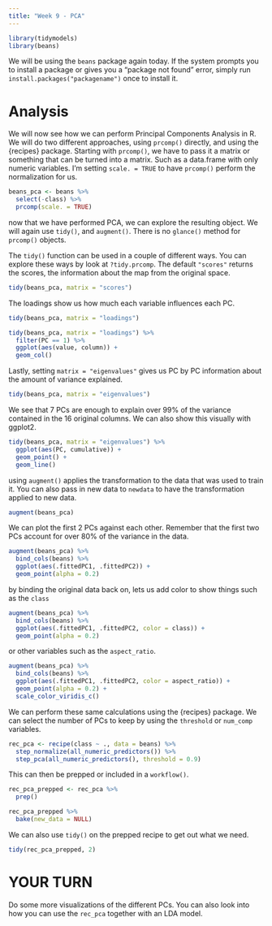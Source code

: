 ```yaml
---
title: "Week 9 - PCA"
---
```


```r
library(tidymodels)
library(beans)
```

We will be using the `beans` package again today. If the system prompts you to install a package or gives you a "package not found" error, simply run `install.packages("packagename")` once to install it.

# Analysis

We will now see how we can perform Principal Components Analysis in R. We will do two different approaches, using `prcomp()` directly, and using the {recipes} package. Starting with `prcomp()`, we have to pass it a matrix or something that can be turned into a matrix. Such as a data.frame with only numeric variables. I'm setting `scale. = TRUE` to have `prcomp()` perform the normalization for us.

```r
beans_pca <- beans %>%
  select(-class) %>%
  prcomp(scale. = TRUE)
```

now that we have performed PCA, we can explore the resulting object. We will again use `tidy()`, and `augment()`. There is no `glance()` method for `prcomp()` objects.

The `tidy()` function can be used in a couple of different ways. You can explore these ways by look at `?tidy.prcomp`. The default `"scores"` returns the scores, the information about the map from the original space.

```r
tidy(beans_pca, matrix = "scores")
```

The loadings show us how much each variable influences each PC.

```r
tidy(beans_pca, matrix = "loadings")
```

```r
tidy(beans_pca, matrix = "loadings") %>%
  filter(PC == 1) %>%
  ggplot(aes(value, column)) +
  geom_col()
```

Lastly, setting `matrix = "eigenvalues"` gives us PC by PC information about the amount of variance explained.

```r
tidy(beans_pca, matrix = "eigenvalues")
```

We see that 7 PCs are enough to explain over 99% of the variance contained in the 16 original columns. We can also show this visually with ggplot2.

```r
tidy(beans_pca, matrix = "eigenvalues") %>%
  ggplot(aes(PC, cumulative)) +
  geom_point() +
  geom_line()
```

using `augment()` applies the transformation to the data that was used to train it. You can also pass in new data to `newdata` to have the transformation applied to new data.

```r
augment(beans_pca)
```

We can plot the first 2 PCs against each other. Remember that the first two PCs account for over 80% of the variance in the data.

```r
augment(beans_pca) %>%
  bind_cols(beans) %>%
  ggplot(aes(.fittedPC1, .fittedPC2)) +
  geom_point(alpha = 0.2)
```

by binding the original data back on, lets us add color to show things such as the `class`

```r
augment(beans_pca) %>%
  bind_cols(beans) %>%
  ggplot(aes(.fittedPC1, .fittedPC2, color = class)) +
  geom_point(alpha = 0.2)
```

or other variables such as the `aspect_ratio`.

```r
augment(beans_pca) %>%
  bind_cols(beans) %>%
  ggplot(aes(.fittedPC1, .fittedPC2, color = aspect_ratio)) +
  geom_point(alpha = 0.2) +
  scale_color_viridis_c()
```

We can perform these same calculations using the {recipes} package. We can select the number of PCs to keep by using the `threshold` or `num_comp` variables.

```r
rec_pca <- recipe(class ~ ., data = beans) %>%
  step_normalize(all_numeric_predictors()) %>%
  step_pca(all_numeric_predictors(), threshold = 0.9)
```

This can then be prepped or included in a `workflow()`.

```r
rec_pca_prepped <- rec_pca %>%
  prep() 

rec_pca_prepped %>%
  bake(new_data = NULL)
```

We can also use `tidy()` on the prepped recipe to get out what we need.

```r
tidy(rec_pca_prepped, 2)
```


# YOUR TURN

Do some more visualizations of the different PCs. You can also look into how you can use the `rec_pca` together with an LDA model.

